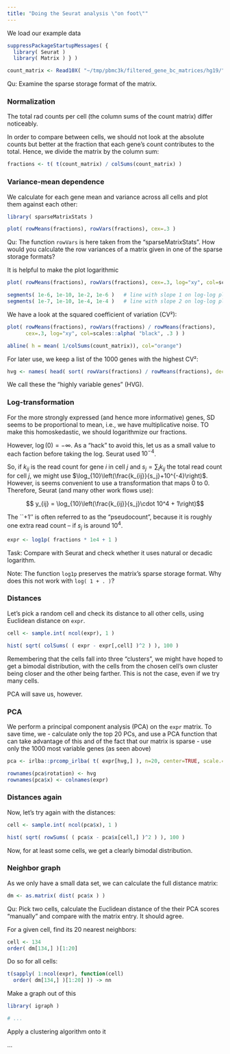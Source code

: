 ```yaml
---
title: "Doing the Seurat analysis \"on foot\""
---
```


We load our example data

```r
suppressPackageStartupMessages( {
  library( Seurat )
  library( Matrix ) } )
```

```r
count_matrix <- Read10X( "~/tmp/pbmc3k/filtered_gene_bc_matrices/hg19/" )
```

Qu: Examine the sparse storage format of the matrix.

### Normalization

The total rad counts per cell (the column sums of the count matrix) differ noticeably.

In order to compare between cells, we should not look at the absolute counts but better at the fraction that each gene's count contributes to the total. Hence, we divide the matrix by the column sum:

```r
fractions <- t( t(count_matrix) / colSums(count_matrix) )
```

### Variance-mean dependence

We calculate for each gene mean and variance across all cells and plot them against each other:

```r
library( sparseMatrixStats )

plot( rowMeans(fractions), rowVars(fractions), cex=.3 )
```

Qu: The function `rowVars` is here taken from the "sparseMatrixStats". How would you calculate the row variances of a matrix given in one of the sparse storage formats?

It is helpful to make the plot logarithmic

```r
plot( rowMeans(fractions), rowVars(fractions), cex=.3, log="xy", col=scales::alpha( "black", .3 ) )

segments( 1e-6, 1e-10, 1e-2, 1e-6 )   # line with slope 1 on log-log plot   --> v ∝ µ
segments( 1e-7, 1e-10, 1e-4, 1e-4 )   # line with slope 2 on log-log plot   --> v ∝ µ²
```
We have a look at the squared coefficient of variation (CV²):

```r
plot( rowMeans(fractions), rowVars(fractions) / rowMeans(fractions), 
      cex=.3, log="xy", col=scales::alpha( "black", .3 ) )

abline( h = mean( 1/colSums(count_matrix)), col="orange")
```

For later use, we keep a list of the 1000 genes with the highest CV²:

```r
hvg <- names( head( sort( rowVars(fractions) / rowMeans(fractions), decreasing=TRUE ), 1000 ) )
```

We call these the "highly variable genes" (HVG).

### Log-transformation

For the more strongly expressed (and hence more informative) genes, SD seems to be proportional to mean, i.e., we have multiplicative noise. TO make this homoskedastic, we should logarithmize our fractions.

However, $\log(0)=-\infty$. As a "hack" to avoid this, let us as a small value to each faction before taking the log. Seurat used $10^{-4}$.

So, if $k_{ij}$ is the read count for gene $i$ in cell $j$ and $s_j=\sum_i k_{ij}$ the total read count for cell $j$, we might use $\log_{10}\left(\frac{k_{ij}}{s_j}+10^{-4}\right)$. However, is seems convenient to use a transformation that maps 0 to 0. Therefore, Seurat (and many other work flows use):

$$ y_{ij} = \log_{10}\left(\frac{k_{ij}}{s_j}\cdot 10^4 + 1\right)$$

The ``+1'' is often referred to as the "pseudocount", because it is roughly one extra read count -- if  $s_j$ is around $10^4$.

```r
expr <- log1p( fractions * 1e4 + 1 )
```

Task: Compare with Seurat and check whether it uses natural or decadic logarithm.

Note: The function `log1p` preserves the matrix's sparse storage format. Why does this not work with `log( 1 + . )`?

### Distances

Let's pick a random cell and check its distance to all other cells, using Euclidean distance on `expr`.

```r
cell <- sample.int( ncol(expr), 1 )

hist( sqrt( colSums( ( expr - expr[,cell] )^2 ) ), 100 )
```

Remembering that the cells fall into three "clusters", we might have hoped to get a bimodal distribution, with the cells from the chosen cell's own cluster being closer and the other being farther. This is not the case, even if we try many cells. 

PCA will save us, however.

### PCA

We perform a principal component analysis (PCA) on the `expr` matrix. To save time, we
 - calculate only the top 20 PCs, and use a PCA function that can take advantage of this and of the fact that our matrix is sparse
 - use only the 1000 most variable genes (as seen above)
 

```r
pca <- irlba::prcomp_irlba( t( expr[hvg,] ), n=20, center=TRUE, scale.=TRUE )

rownames(pca$rotation) <- hvg
rownames(pca$x) <- colnames(expr)
```

### Distances again

Now, let's try again with the distances:

```r
cell <- sample.int( ncol(pca$x), 1 )

hist( sqrt( rowSums( ( pca$x - pca$x[cell,] )^2 ) ), 100 )
```
Now, for at least some cells, we get a clearly bimodal distribution.

### Neighbor graph

As we only have a small data set, we can calculate the full distance matrix:

```r
dm <- as.matrix( dist( pca$x ) )
```

Qu: Pick two cells, calculate the Euclidean distance of the their PCA scores "manually" and compare with the matrix entry. It should agree.

For a given cell, find its 20 nearest neighbors:

```r
cell <- 134
order( dm[134,] )[1:20]
```

Do so for all cells:

```r
t(sapply( 1:ncol(expr), function(cell) 
  order( dm[134,] )[1:20] )) -> nn
```

Make a graph out of this

```r
library( igraph )

# ...
```

Apply a clustering algorithm onto it

...